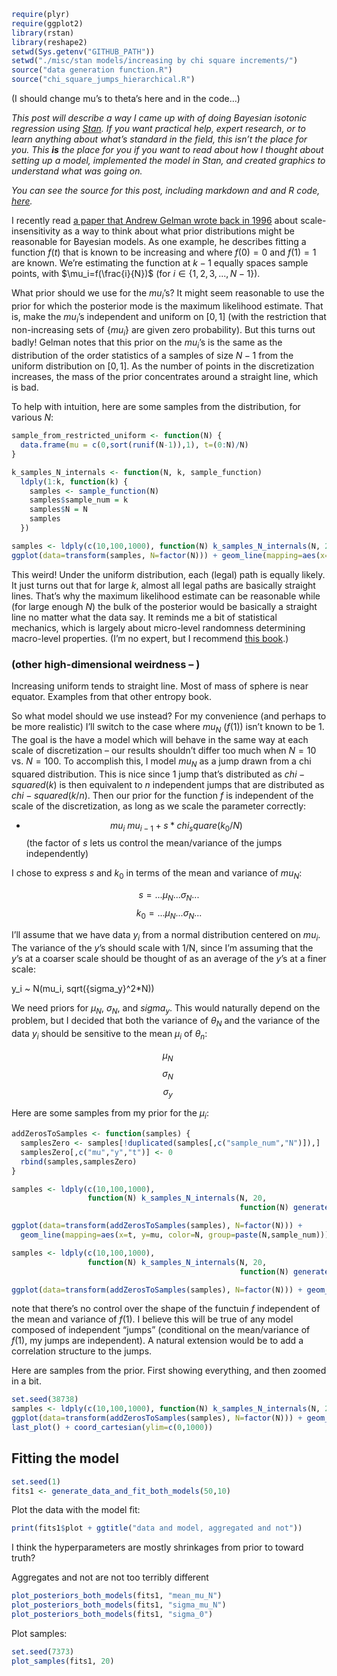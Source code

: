 ```r
require(plyr)
require(ggplot2)
library(rstan)
library(reshape2)
setwd(Sys.getenv("GITHUB_PATH"))
setwd("./misc/stan models/increasing by chi square increments/")
source("data generation function.R")
source("chi_square_jumps_hierarchical.R")
```

(I should change mu's to theta's here and in the code...)

*This post will describe a way I came up with of doing Bayesian isotonic regression using [Stan](http://mc-stan.org/). If you want practical help, expert research, or to learn anything about what's standard in the field, this isn't the place for you. This **is** the place for you if you want to read about how I thought about setting up a model, implemented the model in Stan, and created graphics to understand what was going on.*

*You can see the source for this post, including markdown and and R code, [here](source).*

I recently read [a paper that Andrew Gelman wrote back in 1996](http://www.stat.columbia.edu/~gelman/research/published/deep.pdf) about scale-insensitivity as a way to think about what prior distributions might be reasonable for Bayesian models. As one example, he describes fitting a function $f(t)$ that is known to be increasing and where $f(0)=0$ and $f(1)=1$ are known. We're estimating the function at $k-1$ equally spaces sample points, with $\mu_i=f(\frac{i}{N})$ (for $i \in \{1,2,3,...,N-1\}$).

What prior should we use for the $mu_i$'s? It might seem reasonable to use the prior for which the posterior mode is the maximum likelihood estimate. That is, make the $mu_i$'s independent and uniform on $[0,1]$ (with the restriction that non-increasing sets of $\{mu_i\}$ are given zero probability). But this turns out badly! Gelman notes that this prior on the $mu_i$'s is the same as the distribution of the order statistics of a samples of size $N-1$ from the uniform distribution on $[0,1]$. As the number of points in the discretization increases, the mass of the prior concentrates around a straight line, which is bad.

To help with intuition, here are some samples from the distribution, for various $N$:

```r


sample_from_restricted_uniform <- function(N) {
  data.frame(mu = c(0,sort(runif(N-1)),1), t=(0:N)/N)
}

k_samples_N_internals <- function(N, k, sample_function)
  ldply(1:k, function(k) {
    samples <- sample_function(N)
    samples$sample_num = k
    samples$N = N
    samples
  })

samples <- ldply(c(10,100,1000), function(N) k_samples_N_internals(N, 20, sample_from_restricted_uniform))
ggplot(data=transform(samples, N=factor(N))) + geom_line(mapping=aes(x=t, y=mu, color=N, group=paste(N,sample_num)))

```

This weird! Under the uniform distribution, each (legal) path is equally likely. It just turns out that for large $k$, almost all legal paths are basically straight lines. That's why the maximum likelihood estimate can be reasonable while (for large enough $N$) the bulk of the posterior would be basically a straight line no matter what the data say. It reminds me a bit of statistical mechanics, which is largely about micro-level randomness determining macro-level properties. (I'm no expert, but I recommend [this book](http://pages.physics.cornell.edu/~sethna/StatMech/).)

### (other high-dimensional weirdness -- )
Increasing uniform tends to straight line. 
Most of mass of sphere is near equator. 
Examples from that other entropy book. 
  
So what model should we use instead? For my convenience (and perhaps to be more realistic) I'll switch to the case where $mu_N$ ($f(1)$) isn't known to be $1$. The goal is the have a model which will behave in the same way at each scale of discretization -- our results shouldn't differ too much when $N=10$ vs. $N=100$. To accomplish this, I model $mu_N$ as a jump drawn from a chi squared distribution. This is nice since 1 jump that's distributed as $chi-squared(k)$  is then equivalent to  $n$  independent jumps that are distributed as $chi-squared(k/n)$. Then our prior for the function $f$  is independent of the scale of the discretization, as long as we scale the parameter correctly:

* $$mu_i ~ mu_{i-1} + s*chi_square(k_0/N)$$ (the factor of $s$ lets us control the mean/variance of the jumps independently)

I chose to express $s$ and $k_0$ in terms of the mean and variance of $mu_N$:

$$s = ...\mu_N ... \sigma_N ...$$
$$k_0 = ...\mu_N ... \sigma_N ...$$


I'll assume that we have data $y_i$ from a normal distribution centered on $mu_i$. The variance of the $y$'s  should scale with 1/N, since I'm assuming that the $y$'s at a coarser scale should be thought of as an average of the $y$'s at a finer scale:

y_i ~ N(mu_i, sqrt({sigma_y}^2*N))

We need priors for $\mu_N$, $\sigma_N$, and $sigma_y$. This would naturally depend on the problem, but I decided that both the variance of $\theta_N$ and the variance of the data $y_i$ should be sensitive to the mean $\mu_i$ of $\theta_n$:

$$\mu_N ~ $$
$$\sigma_N ~ $$
$$\sigma_y ~ $$

Here are some samples from my prior for the $\mu_i$:

```r

addZerosToSamples <- function(samples) {
  samplesZero <- samples[!duplicated(samples[,c("sample_num","N")]),]
  samplesZero[,c("mu","y","t")] <- 0
  rbind(samples,samplesZero)
}

samples <- ldply(c(10,100,1000), 
                 function(N) k_samples_N_internals(N, 20, 
                                                   function(N) generate_data_mean_var(500, (400**2), N, 1)))

ggplot(data=transform(addZerosToSamples(samples), N=factor(N))) + 
  geom_line(mapping=aes(x=t, y=mu, color=N, group=paste(N,sample_num)))

samples <- ldply(c(10,100,1000), 
                 function(N) k_samples_N_internals(N, 20, 
                                                   function(N) generate_data_mean_var(500, (100**2), N, 1)))

ggplot(data=transform(addZerosToSamples(samples), N=factor(N))) + geom_line(mapping=aes(x=t, y=mu, color=N, group=paste(N,sample_num)))

```

note that there's no control over the shape of the functuin $f$ independent of the mean and variance of $f(1)$. I believe this will be true of any model composed of independent "jumps" (conditional on the mean/variance of $f(1)$, my jumps are independent). A natural extension would be to add a correlation structure to the jumps.

Here are samples from the prior. First showing everything, and then zoomed in a bit.

```r
set.seed(38738)
samples <- ldply(c(10,100,1000), function(N) k_samples_N_internals(N, 20, generate_data_including_hyperparameters))
ggplot(data=transform(addZerosToSamples(samples), N=factor(N))) + geom_line(mapping=aes(x=t, y=mu, color=N, group=paste(N,sample_num)))
last_plot() + coord_cartesian(ylim=c(0,1000))
```

## Fitting the model

```r
set.seed(1)
fits1 <- generate_data_and_fit_both_models(50,10)
```

Plot the data with the model fit:

```r
print(fits1$plot + ggtitle("data and model, aggregated and not"))
```

I think the hyperparameters are mostly shrinkages from prior to toward truth?

Aggregates and not are not too terribly different

```r
plot_posteriors_both_models(fits1, "mean_mu_N")
plot_posteriors_both_models(fits1, "sigma_mu_N")
plot_posteriors_both_models(fits1, "sigma_0")
```

Plot samples:

```r
set.seed(7373)
plot_samples(fits1, 20)
```
